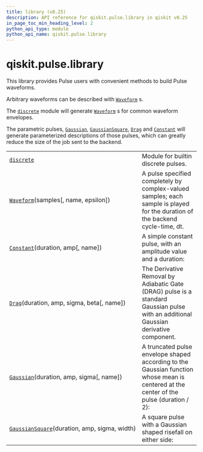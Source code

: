 ```yaml
---
title: library (v0.25)
description: API reference for qiskit.pulse.library in qiskit v0.25
in_page_toc_min_heading_level: 2
python_api_type: module
python_api_name: qiskit.pulse.library
---
```


<span id="module-qiskit.pulse.library" />

<span id="qiskit-pulse-library" />

# qiskit.pulse.library

This library provides Pulse users with convenient methods to build Pulse waveforms.

Arbitrary waveforms can be described with [`Waveform`](qiskit.pulse.library.Waveform "qiskit.pulse.library.Waveform") s.

The [`discrete`](qiskit.pulse.library.discrete#module-qiskit.pulse.library.discrete "qiskit.pulse.library.discrete") module will generate [`Waveform`](qiskit.pulse.library.Waveform "qiskit.pulse.library.Waveform") s for common waveform envelopes.

The parametric pulses, [`Gaussian`](qiskit.pulse.library.Gaussian "qiskit.pulse.library.Gaussian"), [`GaussianSquare`](qiskit.pulse.library.GaussianSquare "qiskit.pulse.library.GaussianSquare"), [`Drag`](qiskit.pulse.library.Drag "qiskit.pulse.library.Drag") and [`Constant`](qiskit.pulse.library.Constant "qiskit.pulse.library.Constant") will generate parameterized descriptions of those pulses, which can greatly reduce the size of the job sent to the backend.

|                                                                                                                            |                                                                                                                                        |
| -------------------------------------------------------------------------------------------------------------------------- | -------------------------------------------------------------------------------------------------------------------------------------- |
| [`discrete`](qiskit.pulse.library.discrete#module-qiskit.pulse.library.discrete "qiskit.pulse.library.discrete")           | Module for builtin discrete pulses.                                                                                                    |
| [`Waveform`](qiskit.pulse.library.Waveform "qiskit.pulse.library.Waveform")(samples\[, name, epsilon])                     | A pulse specified completely by complex-valued samples; each sample is played for the duration of the backend cycle-time, dt.          |
| [`Constant`](qiskit.pulse.library.Constant "qiskit.pulse.library.Constant")(duration, amp\[, name])                        | A simple constant pulse, with an amplitude value and a duration:                                                                       |
| [`Drag`](qiskit.pulse.library.Drag "qiskit.pulse.library.Drag")(duration, amp, sigma, beta\[, name])                       | The Derivative Removal by Adiabatic Gate (DRAG) pulse is a standard Gaussian pulse with an additional Gaussian derivative component.   |
| [`Gaussian`](qiskit.pulse.library.Gaussian "qiskit.pulse.library.Gaussian")(duration, amp, sigma\[, name])                 | A truncated pulse envelope shaped according to the Gaussian function whose mean is centered at the center of the pulse (duration / 2): |
| [`GaussianSquare`](qiskit.pulse.library.GaussianSquare "qiskit.pulse.library.GaussianSquare")(duration, amp, sigma, width) | A square pulse with a Gaussian shaped risefall on either side:                                                                         |


